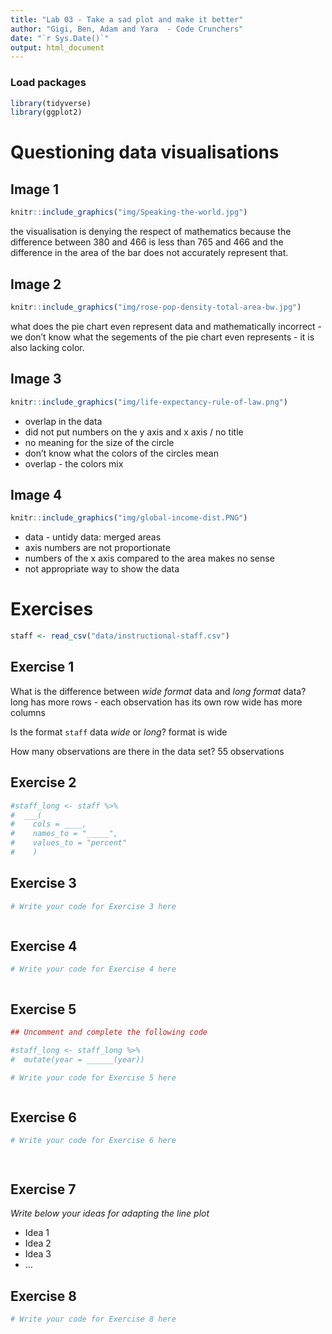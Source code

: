 ```yaml
---
title: "Lab 03 - Take a sad plot and make it better"
author: "Gigi, Ben, Adam and Yara  - Code Crunchers"
date: "`r Sys.Date()`"
output: html_document
---
```


### Load packages

```r
library(tidyverse)
library(ggplot2)
```


# Questioning data visualisations

## Image 1

```r
knitr::include_graphics("img/Speaking-the-world.jpg")
```

the visualisation is denying the respect of mathematics because the difference between 380 and 466 is less than 765 and 466 and the difference in the area of the bar does not accurately represent that.

## Image 2

```r
knitr::include_graphics("img/rose-pop-density-total-area-bw.jpg")
```

what does the pie chart even represent 
data and mathematically incorrect - we don't know what the segements of the pie chart even represents - it is also lacking color. 



## Image 3

```r
knitr::include_graphics("img/life-expectancy-rule-of-law.png")
```

- overlap in the data
- did not put numbers on the y axis and x axis / no title
- no meaning for the size of the circle
- don't know what the colors of the circles mean
- overlap - the colors mix 




## Image 4

```r
knitr::include_graphics("img/global-income-dist.PNG")
```

- data - untidy data: merged areas
- axis numbers are not proportionate 
- numbers of the x axis compared to the area makes no sense 
- not appropriate way to show the data 

# Exercises

```r
staff <- read_csv("data/instructional-staff.csv")
```


## Exercise 1

What is the difference between *wide format* data and *long format* data?
long has more rows - each observation has its own row 
wide has more columns


Is the format `staff` data *wide* or *long*?
format is wide 

How many observations are there in the data set?
55 observations 

## Exercise 2

```r

#staff_long <- staff %>%
#  ___(
#    cols = ____, 
#    names_to = "_____",
#    values_to = "percent"
#    )

```


## Exercise 3

```r
# Write your code for Exercise 3 here



```

## Exercise 4

```r
# Write your code for Exercise 4 here



```

## Exercise 5

```r
## Uncomment and complete the following code

#staff_long <- staff_long %>%
#  mutate(year = ______(year))
```


```r
# Write your code for Exercise 5 here



```

## Exercise 6

```r
# Write your code for Exercise 6 here




```

## Exercise 7

_Write below your ideas for adapting the line plot_

* Idea 1
* Idea 2
* Idea 3
* ...


## Exercise 8

```r
# Write your code for Exercise 8 here



```

